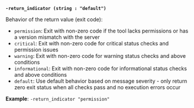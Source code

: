 <a id="pki-arg-return-indicator" />

**`-return_indicator (string : "default")`**

Behavior of the return value (exit code):

- `permission`: Exit with non-zero code if the tool lacks permissions or has a version 
  mismatch with the server
- `critical`: Exit with non-zero code for critical status checks and permission issues
- `warning`: Exit with non-zero code for warning status checks and above conditions
- `informational`: Exit with non-zero code for informational status checks and above conditions  
- `default`: Use default behavior based on message severity - only return zero exit status
  when all checks pass and no execution errors occur

**Example**: `-return_indicator "permission"`